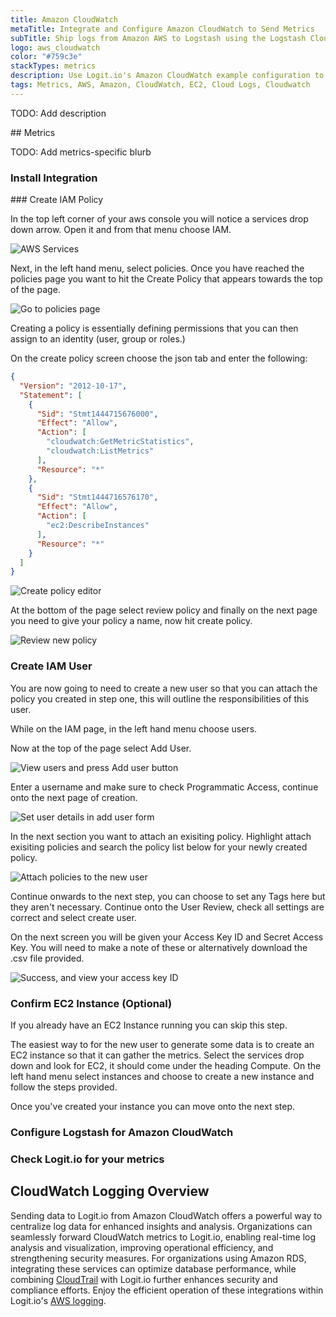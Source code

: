 ```yaml
---
title: Amazon CloudWatch
metaTitle: Integrate and Configure Amazon CloudWatch to Send Metrics
subTitle: Ship logs from Amazon AWS to Logstash using the Logstash Cloudwatch plugin
logo: aws_cloudwatch
color: "#759c3e"
stackTypes: metrics
description: Use Logit.io's Amazon CloudWatch example configuration to easily forward and send your metrics to Logstash and Elasticsearch.
tags: Metrics, AWS, Amazon, CloudWatch, EC2, Cloud Logs, Cloudwatch
---
```


TODO: Add description

<Steps>
  ## Metrics

  TODO: Add metrics-specific blurb

  ### Install Integration
  <InstallIntegration/>
### Create IAM Policy

In the top left corner of your aws console you will notice a services drop down arrow. Open it and from that menu choose IAM.


![AWS Services](@/images/integrations/aws-cloudwatch/aws-cloudwatch-1.png)

Next, in the left hand menu, select policies. Once you have reached the policies page you want to hit the Create Policy that appears towards the top of the page.

![Go to policies page](@/images/integrations/aws-cloudwatch/aws-cloudwatch-8.png)

Creating a policy is essentially defining permissions that you can then assign to an identity (user, group or roles.)

On the create policy screen choose the json tab and enter the following:

```json copy showLineNumbers
{
  "Version": "2012-10-17",
  "Statement": [
    {
      "Sid": "Stmt1444715676000",
      "Effect": "Allow",
      "Action": [
        "cloudwatch:GetMetricStatistics",
        "cloudwatch:ListMetrics"
      ],
      "Resource": "*"
    },
    {
      "Sid": "Stmt1444716576170",
      "Effect": "Allow",
      "Action": [
        "ec2:DescribeInstances"
      ],
      "Resource": "*"
    }
  ]
}
```

![Create policy editor](@/images/integrations/aws-cloudwatch/aws-cloudwatch-3.png)

At the bottom of the page select review policy and finally on the next page you need to give your policy a name, now hit create policy.

![Review new policy](@/images/integrations/aws-cloudwatch/aws-cloudwatch-4.png)

### Create IAM User

You are now going to need to create a new user so that you can attach the policy you created in step one, this will outline the responsibilities of this user. 
        
While on the IAM page, in the left hand menu choose users.

Now at the top of the page select Add User.

![View users and press Add user button](@/images/integrations/aws-cloudwatch/aws-cloudwatch-2.png)

Enter a username and make sure to check Programmatic Access, continue onto the next page of creation.

![Set user details in add user form](@/images/integrations/aws-cloudwatch/aws-cloudwatch-5.png)

In the next section you want to attach an exisiting policy. Highlight attach exisiting policies and search the policy list below for your newly created policy.

![Attach policies to the new user](@/images/integrations/aws-cloudwatch/aws-cloudwatch-6.png)

Continue onwards to the next step, you can choose to set any Tags here but they aren't necessary. Continue onto the User Review, check all settings are correct and select create user.

On the next screen you will be given your Access Key ID and Secret Access Key. You will need to make a note of these or alternatively download the .csv file provided.

![Success, and view your access key ID](@/images/integrations/aws-cloudwatch/aws-cloudwatch-7.png)

### Confirm EC2 Instance (Optional)

If you already have an EC2 Instance running you can skip this step.

The easiest way to for the new user to generate some data is to create an EC2 instance so that it can gather the metrics. 
Select the services drop down and look for EC2, it should come under the heading Compute. 
On the left hand menu select instances and choose to create a new instance and follow the steps provided.

Once you've created your instance you can move onto the next step.

### Configure Logstash for Amazon CloudWatch
<AddS3Input type="aws_cloudwatch" utmMedium="metrics" utmCampaign="awscloudwatch" />

### Check Logit.io for your metrics

<LaunchStack source="cloudwatch" utmMedium="metrics" utmCampaign="awscloudwatch" />

</Steps>

## CloudWatch Logging Overview

Sending data to Logit.io from Amazon CloudWatch offers a powerful way to centralize log 
data for enhanced insights and analysis. Organizations can seamlessly forward CloudWatch 
metrics to Logit.io, enabling real-time log analysis and visualization, improving operational 
efficiency, and strengthening security measures. For organizations using Amazon RDS, 
integrating these services can optimize database performance, while combining 
[CloudTrail](/integrations/log-management/aws/cloudtrail) with Logit.io further enhances security and compliance 
efforts. Enjoy the efficient operation of these integrations within Logit.io's 
[AWS logging](https://logit.io/solutions/aws-logging/).